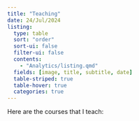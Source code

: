 ```yaml
---
title: "Teaching"
date: 24/Jul/2024
listing: 
  type: table
  sort: "order"
  sort-ui: false
  filter-ui: false
  contents: 
    - "Analytics/listing.qmd"
  fields: [image, title, subtitle, date]
  table-striped: true
  table-hover: true
  categories: true
---
```


Here are the courses that I teach:
